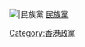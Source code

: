 [[File:Hong_Kong_National_Party_logo.png|{{{1|30px}}}|民族黨]] [[香港民族黨|民族黨]]<noinclude>
{{Documentation}}
[[Category:香港政黨標示模板|{{PAGENAME}}]]
[[Category:香港政黨]]
</noinclude>